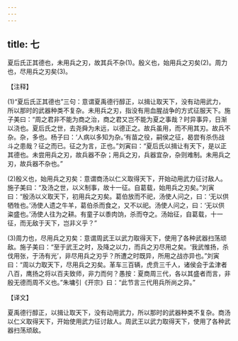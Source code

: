 ```yaml
---
---
---
```

title: 七
---



夏后氏正其德也，未用兵之刃，故其兵不杂(1)。殷义也，始用兵之刃矣(2)。周力也，尽用兵之刃矣(3)。

【注释】

(1)“夏后氏正其德也”三句：意谓夏禹德行醇正，以揖让取天下，没有动用武力，所以那时的武器种类不复杂。未用兵之刃，指没有用血腥战争的方式征服天下。施子美曰：“周之君非不能为商之治，商之君又岂不能为夏之事哉？时异事异，日渐以浇也。夏后氏之世，去尧舜为未远，以德正之。故兵虽用，而不用其刃。故兵不杂。杂，多也。杨子曰：‘人病以多知为杂。’有苗之役，嗣侯之征，曷尝有杀伤战斗之患哉？征之而已。征之为言，正也。”刘寅曰：“夏后氏以揖让有天下，是以正其德也。未尝用兵之刃，故兵器不杂；用兵之刃，兵器宜杂，杂则难制。未用兵之刃，故兵器不杂也。”

(2)殷义也，始用兵之刃矣：意谓商汤以仁义取得天下，开始动用武力征讨敌人。施子美曰：“及汤之世，以义制事，故十一征。自葛载，始用兵之刃矣。”刘寅曰：“殷汤以义取天下，初用兵之刃矣。葛伯放而不祀，汤使人问之，曰：‘无以供牺牲也。’汤使人遗之牛羊，葛伯杀而食之，又不以祀。汤使人问之，曰：‘无以供粢盛也。’汤使人往为之耕。有童子以黍肉饷，杀而夺之。汤始征，自葛载，十一征，而无敌于天下，岂非义乎？”

(3)周力也，尽用兵之刃矣：意谓周武王以武力取得天下，使用了各种武器扫荡顽敌。施子美曰：“至于武王之时，及降之以力，而兵之刃尽用之矣。‘我武惟扬，杀伐用张，于汤有光’，非尽用兵之刃乎？所遭之时既异，所用之战亦异也。”刘寅曰：“周以力取天下，尽用兵之刃矣。革车三百辆，虎贲三千人，诸侯会于孟津者八百，鹰扬之将以百夫致师，非力而何？愚按：夏商周三代，各以其盛者而言，非殷无德而周不义也。”朱墉引《开宗》曰：“此节言三代用兵所尚之异。”

【译文】

夏禹德行醇正，以揖让取天下，没有动用武力，所以那时的武器种类不复杂。商汤以仁义取得天下，开始使用武力征讨敌人。周武王以武力取得天下，使用了各种武器扫荡顽敌。
